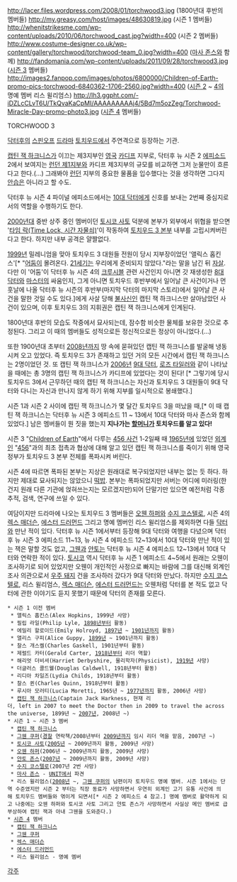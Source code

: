 http://lacer.files.wordpress.com/2008/01/torchwood3.jpg
(1800년대 후반의 멤버들)
http://my.greasy.com/host/images/48630819.jpg
(시즌 1 멤버들)
http://whenitstrikesme.com/wp-content/uploads/2010/06/torchwood_cast.jpg?width=400
(시즌 2 멤버들)
http://www.costume-designer.co.uk/wp-content/gallery/torchwood/torchwood-team_0.jpg?width=400
([[마사 존스]]와 함께)
http://fandomania.com/wp-content/uploads/2011/09/28/torchwood3.jpg
([[Children of Earth|시즌 3]] 멤버들)
http://images2.fanpop.com/images/photos/6800000/Children-of-Earth-promo-pics-torchwood-6840362-1706-2560.jpg?width=400
([[토치우드|시즌 2]] ~ [[기적의 날|4]]의 명예 멤버 리스 윌리엄스)
http://lh3.ggpht.com/-iDZLcCLvT6U/TkQvaKaCpMI/AAAAAAAAAj4/5Bd7m5ozZeg/Torchwood-Miracle-Day-promo-photo3.jpg
([[기적의 날|시즌 4]] 멤버들)

TORCHWOOD 3

[[닥터후]]의 [[스핀오프]] [[드라마]] [[토치우드]]에서 주연격으로 등장하는 기관. 

[[캡틴 잭 하크니스]]가 이끄는 제3지부인 [[영국]] [[카디프]] 지부로, 닥터후 뉴 시즌 2 [[에피소드]] 2에서 보여지는 [[토치우드(기관)#s-2.1|런던 제1지부]]와 카디프 제3지부의 규모를 비교하면 그저 눈물만이 흐른다고 한다.(...) 그래봐야 [[런던]] 지부의 중요한 물품을 입수했다는 것을 생각하면 그다지 [[안습]]은 아니라고 할 수도.

닥터후 뉴 시즌 4 파이널 에피소드에서는 [[10대 닥터]]에게 신호를 보내는 2번째 중심지로서의 역할을 수행하기도 한다.

[[2000년]]대 중반 상주 중인 멤버이던 [[토시코 사토]] 덕분에 본부가 외부에서 위협을 받으면 '[[타임 락|타임 락(Time Lock, 시간 자물쇠)]]'이 작동하여 [[토치우드 3 본부]] 내부를 고립시켜버린다고 한다. 하지만 내부 공격은 얄짤없다.

[[1999년]] 밀레니엄을 맞아 토치우드 3 대원들 전원이 당시 지부장이었던 '앨릭스 홉킨스'[* "[[어둠]]이 몰려온다. [[21세기]]는 우리에게 준비되지 않았다."라는 말을 남긴 뒤 [[자살]]. 다만 이 '어둠'이 닥터후 뉴 시즌 4의 [[크루시블#s-1|크루시블]] 관련 사건인지 아니면 갓 재생성한 [[8대 닥터]]와 [[마스터(닥터후)|마스터]]의 싸움인지, 그게 아니면 토치우드 후반부에서 일어날 큰 사건이거나 먼 훗날에 나올 닥터후 뉴 시즌의 후반부(마지막 닥터의 마지막 스토리)에서 일어날 큰 사건을 말한 것일 수도 있다.]에게 사살 당해 [[불사신]]인 캡틴 잭 하크니스만 살아남았던 사건이 있으며, 이후 토치우드 3의 지휘권은 캡틴 잭 하크니스에게 인계된다.

1800년대 후반의 모습도 작중에서 묘사되는데, 잠수함 비슷한 물체를 보유한 것으로 추정된다. 그리고 이 때의 멤버들도 성적으로든 정신적으로든 정상이 아니었다.(...)

또한 1900년대 초부터 [[2008년]]까지 땅 속에 묻혀있던 캡틴 잭 하크니스를 발굴해 냉동시켜 오고 있었다. 즉 토치우드 3가 존재하고 있던 거의 모든 시간에서 캡틴 잭 하크니스는 2명이었던 것. 또 캡틴 잭 하크니스가 [[2006년]] [[9대 닥터]], [[로즈 타일러]]와 같이 나타났을 때에는 총 3명의 캡틴 잭 하크니스가 카디프에 있었다는 것이 된다! [* 그렇기에 당시 토치우드 3에서 근무하던 때의 캡틴 잭 하크니스는 자신과 토치우드 3 대원들이 9대 닥터와 다니는 자신과 만나지 않게 하기 위해 지부를 일시적으로 봉쇄했다.]

시즌 1과 시즌 2 사이에 캡틴 잭 하크니스가 몇 달간 토치우드 3을 떠났을 때,[* 이 때 캡틴 잭 하크니스는 닥터후 뉴 시즌 3 에피소드 11 ~ 13에서 10대 닥터와 마사 존스와 함께 있었다.] 남은 멤버들이 뭔 짓을 했는지 '''지나가는 [[할머니]]가 토치우드를 알고 있다!'''

시즌 3 "[[Children of Earth]]"에서 다루는 [[456 사건]] 1-2일째 때 [[1965년]]에 있었던 [[외계인]] "[[456]]"과의 최초 접촉과 협상에 대해 알고 있던 캡틴 잭 하크니스를 죽이기 위해 영국 정부가 토치우드 3 본부 전체를 폭파시켜 버린다.

시즌 4에 따르면 폭파된 본부는 지상은 원래대로 복구되었지만 내부는 없는 듯 하다. 하지만 제대로 묘사되지는 않았으니 [[떡밥]]. 본부는 폭파되었지만 서버는 어디에 미러링(한 건지 원래 다른 기관에 얹혀쓰는지는 모르겠지만)되어 단말기만 있으면 예전처럼 각종 추적, 검색, 연구에 쓰일 수 있다.

여담이지만 드라마에 나오는 토치우드 3 멤버들은 [[오웬 하퍼]]와 [[수지 코스텔로]], 시즌 4의 [[렉스 매더슨]], [[에스터 드러먼드]] 그리고 명예 멤버인 리스 윌리엄스를 제외하면 다들 [[닥터(닥터후)|닥터]]와 만난 적이 있다. 닥터후 뉴 시즌 1에서부터 등장해 9대 닥터와 여행을 다녔으며 닥터후 뉴 시즌 3 에피소드 11~13, 뉴 시즌 4 에피소드 12~13에서 10대 닥터와 만난 적이 있는 잭은 말할 것도 없고, [[그웬 쿠퍼|그웬]]과 [[얀토 존스|얀토]]는 닥터후 뉴 시즌 4 에피소드 12~13에서 10대 닥터와 연락한 적이 있다. [[토시코 사토|토시코]] 역시 닥터후 뉴 시즌 1 에피소드 4~5에서 원래는 오웬이 조사하기로 되어 있었지만 오웬이 개인적인 사정으로 빠지는 바람에 그를 대신해 외계인 조사 의관으로서 [[우주 돼지]] 건을 조사하러 갔다가 9대 닥터와 만났다. 하지만 [[수지 코스텔로]], 리스 윌리엄스, [[렉스 매더슨]], [[에스터 드러먼드]]는 오웬처럼 닥터를 본 적도 없고 닥터에 관한 이야기도 듣지 못했기 때문에 닥터의 존재를 모른다.

 * 시즌 1 이전 멤버
  * 앨릭스 홉킨스(Alex Hopkins, 1999년 사망)
  * 필립 라일(Philip Lyle, [[1898년]]부터 활동)
  * 에밀리 할로이드(Emily Holroyd, [[1897년]] ~ [[1901년]]까지 활동)
  * 앨리스 구피(Alice Guppy, [[1899년]] ~ 1901년까지 활동)
  * 찰스 개스켈(Charles Gaskell, 1901년부터 활동)
  * 제럴드 카터(Gerald Carter, [[1918년]]부터 리더 역할)
  * 해리엇 더비셔(Harriet Derbyshire, 물리학자(Physicist), [[1919년]] 사망)
  * 더글러스 콜드웰(Douglas Caldwell, 1918년부터 활동)
  * 리디아 차일즈(Lydia Childs, 1918년부터 활동)
  * 찰스 퀸(Charles Quinn, 1918년부터 활동)
  * 루시아 모러티(Lucia Moretti, 1965년 ~ [[1977년]]까지 활동, 2006년 사망)
  * [[캡틴 잭 하크니스]](Captain Jack Harkness, 현재 리더, left in 2007 to meet the Doctor then in 2009 to travel the across the universe, 1899년 ~ [[2007년]], 2008년 ~)
 * 시즌 1 ~ 시즌 3 멤버
  * [[캡틴 잭 하크니스]]
  * [[그웬 쿠퍼]]([[경찰]] 연락책/2008년부터 [[2009년]]까지 임시 리더 역을 맡음, 2007년 ~)
  * [[토시코 사토]]([[2005년]] ~ 2009년까지 활동, 2009년 사망)
  * [[오웬 하퍼]](2006년 ~ 2009년까지 활동, 2009년 사망)
  * [[얀토 존스]]([[2007년]] ~ 2009년까지 활동, 2009년 사망)
  * [[수지 코스텔로]](2007년 2번 사망)
  * [[마사 존스]] - [[UNIT]]에서 파견
  * 리스 윌리엄스([[2008년]] ~, [[그웬 쿠퍼]]의 남편이자 토치우드 명예 멤버. 시즌 1에서는 단역 수준였지만 시즌 2 부터는 직장 동료가 사망하면서 우연히 외계인 고기 유통 사건에 의해 토치우드 멤버들와 엮이게 되면서[* 시즌 2 에피소드 4 참고.] 명예 멤버로 활약하게 되고 나중에는 오웬 하퍼와 토시코 사토 그리고 얀토 존스가 사망하면서 사실상 메인 멤버로 급부상하여 캡틴 잭과 아내 그웬을 도와준다.)
 * [[기적의 날|시즌 4]] 멤버
  * [[캡틴 잭 하크니스]]
  * [[그웬 쿠퍼]]
  * [[렉스 매더슨]]
  * [[에스터 드러먼드]]
  * 리스 윌리엄스 - 명예 멤버
[[각주]]
